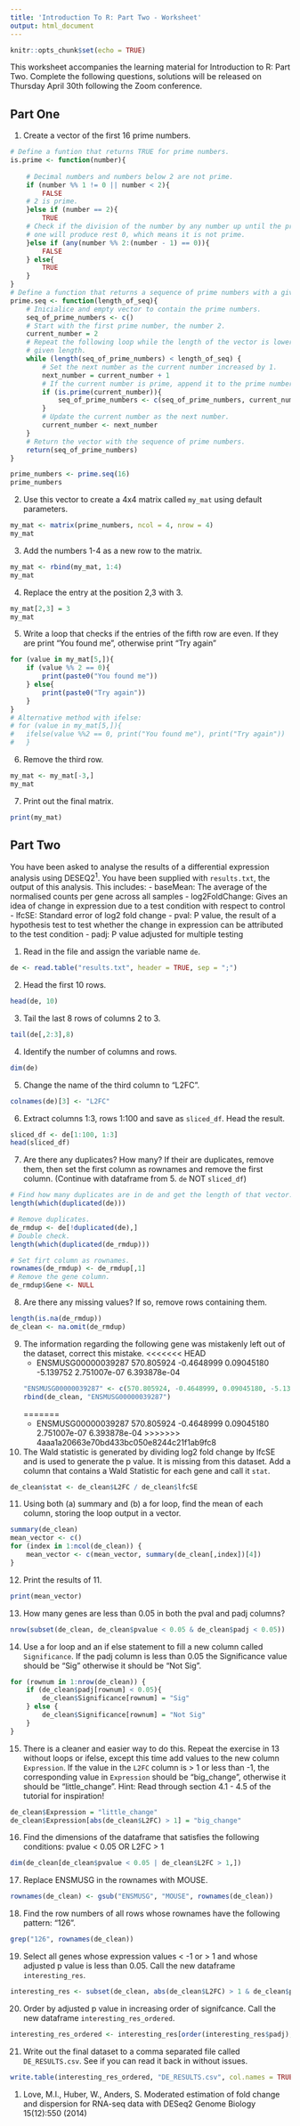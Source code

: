 ```yaml
---
title: 'Introduction To R: Part Two - Worksheet'
output: html_document
---
```


```r
knitr::opts_chunk$set(echo = TRUE)
```

This worksheet accompanies the learning material for Introduction to R: Part Two. 
Complete the following questions, solutions will be released on Thursday April 30th following the Zoom conference.

## Part One
1. Create a vector of the first 16 prime numbers.
```R

# Define a funtion that returns TRUE for prime numbers.
is.prime <- function(number){
    
    # Decimal numbers and numbers below 2 are not prime.
    if (number %% 1 != 0 || number < 2){
        FALSE
    # 2 is prime.
    }else if (number == 2){
        TRUE
    # Check if the division of the number by any number up until the previous
    # one will produce rest 0, which means it is not prime.
    }else if (any(number %% 2:(number - 1) == 0)){
        FALSE
    } else{
        TRUE
    }
}
# Define a function that returns a sequence of prime numbers with a given length.
prime.seq <- function(length_of_seq){
    # Inicialice and empty vector to contain the prime numbers.
    seq_of_prime_numbers <- c()
    # Start with the first prime number, the number 2.
    current_number = 2
    # Repeat the following loop while the length of the vector is lower than the
    # given length.
    while (length(seq_of_prime_numbers) < length_of_seq) {
        # Set the next number as the current number increased by 1.
        next_number = current_number + 1
        # If the current number is prime, append it to the prime numbers vector.
        if (is.prime(current_number)){
            seq_of_prime_numbers <- c(seq_of_prime_numbers, current_number)
        }
        # Update the current number as the next number.
        current_number <- next_number
    }
    # Return the vector with the sequence of prime numbers.
    return(seq_of_prime_numbers)
}

prime_numbers <- prime.seq(16)
prime_numbers
```

2. Use this vector to create a 4x4 matrix called ```my_mat``` using default parameters.
```R
my_mat <- matrix(prime_numbers, ncol = 4, nrow = 4)
my_mat
```

3. Add the numbers 1-4 as a new row to the matrix.
```R
my_mat <- rbind(my_mat, 1:4)
my_mat
```
4. Replace the entry at the position 2,3 with 3.
```R
my_mat[2,3] = 3
my_mat
```
5. Write a loop that checks if the entries of the fifth row are even. If they are print "You found me", otherwise print "Try again"
```R
for (value in my_mat[5,]){
    if (value %% 2 == 0){
        print(paste0("You found me"))
    } else{
        print(paste0("Try again"))
    }
}
# Alternative method with ifelse:
# for (value in my_mat[5,]){
#   ifelse(value %%2 == 0, print("You found me"), print("Try again"))
#   }
```

6. Remove the third row.
```R
my_mat <- my_mat[-3,]
my_mat
```
7. Print out the final matrix.
```R
print(my_mat)
```
## Part Two
You have been asked to analyse the results of a differential expression analysis using DESEQ2<sup>1</sup>. You have been supplied with ```results.txt```, the output of this analysis. This includes:
- baseMean: The average of the normalised counts per gene across all samples
- log2FoldChange: Gives an idea of change in expression due to a test condition with respect to control
- lfcSE: Standard error of log2 fold change
- pval: P value, the result of a hypothesis test to test whether the change in expression can be attributed to the test condition
- padj: P value adjusted for multiple testing

1. Read in the file and assign the variable name  ```de```.
```R
de <- read.table("results.txt", header = TRUE, sep = ";")
```
2. Head the first 10 rows.
```R
head(de, 10)
```
3. Tail the last 8 rows of columns 2 to 3.
```R
tail(de[,2:3],8)
```
4. Identify the number of columns and rows.
```R
dim(de)
```
5. Change the name of the third column to "L2FC".
```R
colnames(de)[3] <- "L2FC"
```
6. Extract columns 1:3, rows 1:100 and save as ```sliced_df```. Head the result.
```R
sliced_df <- de[1:100, 1:3]
head(sliced_df)
```
7. Are there any duplicates? How many? If their are duplicates, remove them, then set the first column as rownames and remove the first column. (Continue with dataframe from 5. ```de``` NOT ```sliced_df```)
```R
# Find how many duplicates are in de and get the length of that vector.
length(which(duplicated(de)))

# Remove duplicates.
de_rmdup <- de[!duplicated(de),]
# Double check.
length(which(duplicated(de_rmdup)))

# Set firt column as rownames.
rownames(de_rmdup) <- de_rmdup[,1]
# Remove the gene column.
de_rmdup$Gene <- NULL
```

8. Are there any missing values? If so, remove rows containing them.
```R
length(is.na(de_rmdup))
de_clean <- na.omit(de_rmdup)
```
9. The information regarding the following gene was mistakenly left out of the dataset, correct this mistake.
<<<<<<< HEAD
   - ENSMUSG00000039287 570.805924  -0.4648999  0.09045180  -5.139752   2.751007e-07    6.393878e-04
```R
"ENSMUSG00000039287" <- c(570.805924, -0.4648999, 0.09045180, -5.139752, 2.751007e-07, 6.393878e-04)
rbind(de_clean, "ENSMUSG00000039287")
```
=======
   - ENSMUSG00000039287 570.805924  -0.4648999  0.09045180   2.751007e-07    6.393878e-04
>>>>>>> 4aaa1a20663e70bd433bc050e8244c21f1ab9fc8
   
10. The Wald statistic is generated by dividing log2 fold change by lfcSE and is used to generate the p value. It is missing from this dataset. Add a column that contains a Wald Statistic for each gene and call it ```stat```.
```R
de_clean$stat <- de_clean$L2FC / de_clean$lfcSE
```

11. Using both (a) summary and (b) a for loop, find the mean of each column, storing the loop output in a vector.
```R
summary(de_clean)
mean_vector <- c()
for (index in 1:ncol(de_clean)) {
    mean_vector <- c(mean_vector, summary(de_clean[,index])[4])
}

```
12. Print the results of 11.
```R
print(mean_vector)
```
13. How many genes are less than 0.05 in both the pval and padj columns?
```R
nrow(subset(de_clean, de_clean$pvalue < 0.05 & de_clean$padj < 0.05))
```
14. Use a for loop and an if else statement to fill a new column called ```Significance```. If the padj column is less than 0.05 the Significance value should be "Sig" otherwise it should be "Not Sig".
```R
for (rownum in 1:nrow(de_clean)) {
    if (de_clean$padj[rownum] < 0.05){
        de_clean$Significance[rownum] = "Sig"
    } else {
        de_clean$Significance[rownum] = "Not Sig"
    }
}
```
15. There is a cleaner and easier way to do this. Repeat the exercise in 13 without loops or ifelse, except this time add values to the new column ```Expression```. If the value in the ```L2FC``` column is > 1 or less than -1, the corresponding value in ```Expression``` should be "big_change", otherwise it should be "little_change". Hint: Read through section 4.1 - 4.5 of the tutorial for inspiration!
```R
de_clean$Expression = "little_change"
de_clean$Expression[abs(de_clean$L2FC) > 1] = "big_change"
```
16. Find the dimensions of the dataframe that satisfies the following conditions:
    pvalue < 0.05 
    OR
    L2FC > 1
```R
dim(de_clean[de_clean$pvalue < 0.05 | de_clean$L2FC > 1,])
```
17. Replace ENSMUSG in the rownames with MOUSE.
```R
rownames(de_clean) <- gsub("ENSMUSG", "MOUSE", rownames(de_clean))
```
18. Find the row numbers of all rows whose rownames have the following pattern: "126".
```R
grep("126", rownames(de_clean))
```
19. Select all genes whose expression values < -1 or > 1 and whose adjusted p value is less than 0.05. Call the new dataframe ```interesting_res```.
```R
interesting_res <- subset(de_clean, abs(de_clean$L2FC) > 1 & de_clean$padj < 0.05)
```
20. Order by adjusted p value in increasing order of signifcance. Call the new dataframe ```interesting_res_ordered```.
```R
interesting_res_ordered <- interesting_res[order(interesting_res$padj),]
```
21. Write out the final dataset to a comma separated file called ```DE_RESULTS.csv```. See if you can read it back in without issues.
```R
write.table(interesting_res_ordered, "DE_RESULTS.csv", col.names = TRUE)
```
1. Love, M.I., Huber, W., Anders, S. Moderated estimation of fold change and dispersion for RNA-seq data with DESeq2 Genome Biology 15(12):550 (2014)
